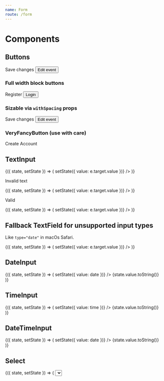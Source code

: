 ```yaml
---
name: Form
route: /form
---
```



# Components

## Buttons


<Playground>
  <FancyButton mr={2}>Save changes</FancyButton>
  <Button>Edit event</Button>
</Playground>

### Full width block buttons

<Playground>
  <FancyButton mv={3} pa={3} block>
    Register
  </FancyButton>
  <Button mv={3} block>
    Login
  </Button>
</Playground>

### Sizable via `withSpacing` props

<Playground>
  <FancyButton pa={4} mr={2}>
    Save changes
  </FancyButton>
  <Button pv={2} ph={5}>
    Edit event
  </Button>
</Playground>

### VeryFancyButton (use with care)

<Playground>
  <VeryFancyButton mv={3} pa={3} block>
    Create Account
  </VeryFancyButton>
</Playground>

## TextInput


<Playground>
  <State initial={{ value: "The Monsters" }}>
    {({ state, setState }) => (
      <TextInput
        id="test"
        label="Title"
        description="Band name, Festival name, etc."
        value={state.value}
        onChange={e => setState({ value: e.target.value })}
      />
    )}
  </State>
</Playground>

Invalid text

<Playground>
  <State initial={{ value: "" }}>
    {({ state, setState }) => (
      <TextInput
        id="test-error"
        label="Title"
        description="Band name, Festival name, etc."
        error="Please enter the name of the band"
        validate
        valid={false}
        value={state.value}
        onChange={e => setState({ value: e.target.value })}
      />
    )}
  </State>
</Playground>

Valid

<Playground>
  <State initial={{ value: "" }}>
    {({ state, setState }) => (
      <TextInput
        id="test-valid"
        label="Title"
        description="Band name, Festival name, etc."
        validate
        valid={true}
        value={state.value}
        onChange={e => setState({ value: e.target.value })}
      />
    )}
  </State>
</Playground>


## Fallback TextField for unsupported input types

Like `type="date"` in macOs Safari.

<Playground>
  <State initial={{ value: "" }}>
    {({ state, setState }) => (
      <ControlledFallbackInput
        id="test-valid"
        label="Date"
        value={state.value}
        onChange={e => setState({ value: e.target.value })}
      />
    )}
  </State>
</Playground>

## DateInput


<Playground>
  <State initial={{ value: new Date() }}>
    {({ state, setState }) => (
      <React.Fragment>
        <DateInput
          id="test"
          label="Date (DD MM YYYY)"
          value={state.value}
          onChange={(event, date) => setState({ value: date })}
        />
        {state.value.toString()}
      </React.Fragment>
    )}
  </State>
</Playground>

## TimeInput


<Playground>
  <State initial={{ value: new Date() }}>
    {({ state, setState }) => (
      <React.Fragment>
        <TimeInput
          id="test"
          label="Time"
          step={900 /* = 15 minutes */}
          value={state.value}
          onChange={(event, time) => setState({ value: time })}
        />
        {state.value.toString()}
      </React.Fragment>
    )}
  </State>
</Playground>

## DateTimeInput


<Playground>
  <State initial={{ value: new Date() }}>
    {({ state, setState }) => (
      <React.Fragment>
        <DateTimeInput
          id="test"
          dateLabel="Date"
          timeLabel="Door time"
          value={state.value}
          onChange={(event, date) => setState({ value: date })}
        />
        {state.value.toString()}
      </React.Fragment>
    )}
  </State>
</Playground>

## Select


<Playground>
  <State initial={{ value: { value: "one", label: "One" } }}>
    {({ state, setState }) => (
      <React.Fragment>
        <Select
          id="test"
          label="Numbers"
          value={state.value}
          onChange={date => setState({ value: date })}
          options={[
            { value: "one", label: "One" },
            { value: "two", label: "Two" },
            { value: "three", label: "Three" },
          ]}
        />
        {state.value.label.toString()}
      </React.Fragment>
    )}
  </State>
</Playground>

## SegmentedControl


<Playground>
  <State initial={{ value: "all" }}>
    {({ state, setState }) => (
      <SegmentedControl
        value={state.value}
        name="filter"
        onChange={e => setState({ value: e.target.value })}
      >
        <SegmentedControlOption value="all">All</SegmentedControlOption>
        <SegmentedControlOption value="mine">Mine</SegmentedControlOption>
      </SegmentedControl>
    )}
  </State>
</Playground>

<Playground>
  <State initial={{ value: "always" }}>
    {({ state, setState }) => (
      <SegmentedControl
        value={state.value}
        name="filter"
        label="Send notification on new events"
        onChange={e => setState({ value: e.target.value })}
      >
        <SegmentedControlOption value="always">Always</SegmentedControlOption>
        <SegmentedControlOption value="occasionally">
          Occasionally
        </SegmentedControlOption>
        <SegmentedControlOption value="never">Never</SegmentedControlOption>
      </SegmentedControl>
    )}
  </State>
</Playground>
